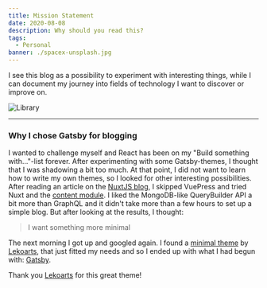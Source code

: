 ```yaml
---
title: Mission Statement
date: 2020-08-08
description: Why should you read this?
tags:
  - Personal
banner: ./spacex-unsplash.jpg
---
```


I see this blog as a possibility to experiment with interesting things,
while I can document my journey into fields of technology I want to discover or improve on.

![Library](./spacex-unsplash.jpg)

---

### Why I chose Gatsby for blogging
I wanted to challenge myself and React has been on my "Build something with..."-list forever.
After experimenting with some Gatsby-themes, I thought that I was shadowing a bit too much.
At that point, I did not want to learn how to write my own themes, so I looked for other interesting possibilities.
After reading an article on the [NuxtJS blog](https://nuxtjs.org/blog/creating-blog-with-nuxt-content),
I skipped VuePress and tried Nuxt and the [content module](https://content.nuxtjs.org/).
I liked the MongoDB-like QueryBuilder API a bit more than GraphQL and it didn't take more than a few hours to set up a simple blog.
But after looking at the results, I thought:

> I want something more minimal

The next morning I got up and googled again.
I found a [minimal theme](https://github.com/LekoArts/gatsby-themes/tree/master/themes/gatsby-theme-minimal-blog) by [Lekoarts](https://themes.lekoarts.de/),
that just fitted my needs and so I ended up with what I had begun with: [Gatsby](https://www.gatsbyjs.org/).

Thank you [Lekoarts](https://themes.lekoarts.de/) for this great theme!

